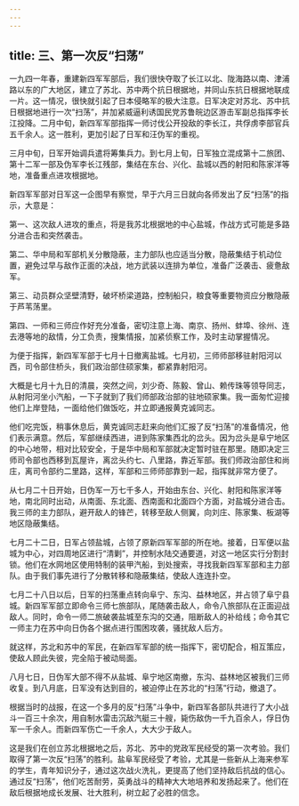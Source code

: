```yaml
---
---
---
```

title: 三、第一次反“扫荡”
---



一九四一年春，重建新四军军部后，我们很快夺取了长江以北、陇海路以南、津浦路以东的广大地区，建立了苏北、苏中两个抗日根据地，并同山东抗日根据地联成一片。这一情况，很快就引起了日本侵略军的极大注意。日军决定对苏北、苏中抗日根据地进行一次“扫荡”，并加紧威逼利诱国民党苏鲁皖边区游击军副总指挥李长江投降。二月中旬，新四军军部指挥一师讨伐公开投敌的李长江，共俘虏李部官兵五千余人。这一胜利，更加引起了日军和汪伪军的重视。

三月中旬，日军开始调兵遣将筹集兵力。到七月上旬，日军独立混成第十二旅团、第十二军一部及伪军李长江残部，集结在东台、兴化、盐城以西的射阳和陈家洋等地，准备重点进攻根据地。

新四军军部对日军这一企图早有察觉，早于六月三日就向各师发出了反“扫荡”的指示，大意是：

第一、这次敌人进攻的重点，将是我苏北根据地的中心盐城，作战方式可能是多路分进合击和突然袭击。

第二、华中局和军部机关分散隐蔽，主力部队也应适当分散，隐蔽集结于机动位置，避免过早与敌作正面的决战，地方武装以连排为单位，准备广泛袭击、疲惫敌军。

第三、动员群众坚壁清野，破坏桥梁道路，控制船只，粮食等重要物资应分散隐蔽于芦苇荡里。

第四、一师和三师应作好充分准备，密切注意上海、南京、扬州、蚌埠、徐州、连去港等地的敌情，分工负责，搜集情报，加紧侦察工作，及时主动掌握情况。

为便于指挥，新四军军部于七月十日撤离盐城。七月初，三师师部移驻射阳河以西，司令部住桥头，我们政治部住硕家集，都紧靠射阳河。

大概是七月十九日的清晨，突然之间，刘少奇、陈毅、曾山、赖传珠等领导同志，从射阳河坐小汽船，一下子就到了我们师部政治部的驻地硕家集。我一面匆忙迎接他们上岸登陆，一面给他们做饭吃，并立即通报黄克诚同志。

他们吃完饭，稍事休息后，黄克诚同志赶来向他们汇报了反“扫荡”的准备情况，他们表示满意。然后，军部继续西进，进到陈家集西北的岔头。因为岔头是阜宁地区的中心地带，相对比较安全，于是华中局和军部就决定暂时驻在那里。随即决定三师司令部也西移到瓦屋许，离岔头约七、八里路，靠近军部。我们师政治部住和尚庄，离司令部约二里路，这样，军部和三师师部靠到一起，指挥就非常方便了。

从七月二十日开始，日伪军一万七千多人，开始由东台、兴化、射阳和陈家洋等地，南北同时出动，从南面、东北面、西南面和北面四个方面，对盐城分进合击。我三师的主力部队，避开敌人的锋芒，转移至敌人侧翼，向刘庄、陈家集、板湖等地区隐蔽集结。

七月二十二日，日军占领盐城，占领了原新四军军部的所在地。接着，日军便以盐城为中心，对四周地区进行“清剿”，并控制水陆交通要道，对这一地区实行分割封锁。他们在水网地区使用特制的装甲汽船，到处搜索，寻找我新四军军部和主力部队。由于我们事先进行了分散转移和隐蔽集结，使敌人连连扑空。

七月二十八日以后，日军的扫荡重点转向阜宁、东沟、益林地区，并占领了阜宁县城。新四军军部立即命令三师七旅部队，尾随袭击敌人，命令八旅部队在正面迎战敌人。同时，命令一师二旅破袭盐城至东沟的交通，阻断敌人的补给线；命令其它一师主力在苏中向日伪各个据点进行围困攻袭，骚扰敌人后方。

就这样，苏北和苏中的军民，在新四军军部的统一指挥下，密切配合，相互策应，使敌人顾此失彼，完全陷于被动局面。

八月七日，日伪军大部不得不从盐城、阜宁地区南撤，东沟、益林地区被我们三师收复。到八月底，日军没有达到目的，被迫停止在苏北的“扫荡”行动，撤退了。

根据当时的战报，在这一个多月的反“扫荡”斗争中，新四军各部队共进行了大小战斗一百三十余次，用自制水雷击沉敌汽艇三十艘，毙伤敌伪一千九百余人，俘日伪军一千余人。而新四军伤亡一千余人，大大少于敌人。

这是我们在创立苏北根据地之后，苏北、苏中的党政军民经受的第一次考验。我们取得了第一次反“扫荡”的胜利。盐阜军民经受了考验，尤其是一些新从上海来参军的学生，青年知识分子，通过这次战火洗礼，更提高了他们坚持敌后抗战的信心。通过反“扫荡”，他们吃苦耐劳，英勇战斗的精神大大地培养和发扬起来了。他们在敌后根据地成长发展、壮大胜利，树立起了必胜的信念。